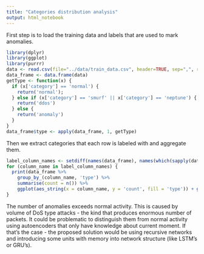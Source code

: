 ```yaml
---
title: "Categories distribution analysis"
output: html_notebook
---
```


First step is to load the training data and labels that are used to mark anomalies.

```r
library(dplyr)
library(ggplot)
library(purrr)
data <- read.csv(file="../data/train_data.csv", header=TRUE, sep=",", row.names=NULL)
data_frame <- data.frame(data)
getType <- function(x) {
  if (x['category'] == 'normal') {
    return('normal');
  } else if (x['category'] == 'smurf' || x['category'] == 'neptune') {
    return('ddos')
  } else {
    return('anomaly')
  }
}
data_frame$type <- apply(data_frame, 1, getType)
```

Then we extract categories that each row is labeled with and aggregate them.

```r

label_column_names <- setdiff(names(data_frame), names(which(sapply(data_frame ,is.numeric))))
for (column_name in label_column_names) {
  print(data_frame %>% 
    group_by_(column_name, 'type') %>% 
    summarise(count = n()) %>%
    ggplot(aes_string(x = column_name, y = 'count', fill = 'type')) + geom_bar(stat="identity") + theme(axis.text.x=element_text(angle=90)) + scale_y_log10())
}
```

The number of anomalies exceeds normal activity. This is caused by volume of DoS type attacks - the kind that produces enormous number of packets. It could be problematic to distinguish them from normal activity using autoencoders that only have knowledge about current moment. If that's the case - the proposed solution would be using recursive networks and introducing some units with memory into network structure (like LSTM's or GRU's). 